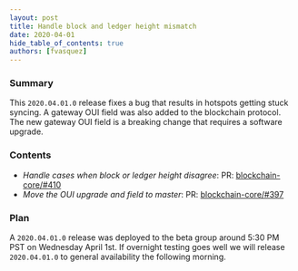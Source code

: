 ```yaml
---
layout: post
title: Handle block and ledger height mismatch
date: 2020-04-01
hide_table_of_contents: true
authors: [fvasquez]
---
```


### Summary

This `2020.04.01.0` release fixes a bug that results in hotspots getting stuck syncing. A gateway
OUI field was also added to the blockchain protocol. The new gateway OUI field is a breaking change
that requires a software upgrade.

<!--truncate-->

### Contents

- _Handle cases when block or ledger height disagree_: PR:
  [blockchain-core/#410](https://github.com/helium/blockchain-core/pull/410)
- _Move the OUI upgrade and field to master_: PR:
  [blockchain-core/#397](https://github.com/helium/blockchain-core/pull/397)

### Plan

A `2020.04.01.0` release was deployed to the beta group around 5:30 PM PST on Wednesday April 1st.
If overnight testing goes well we will release `2020.04.01.0` to general availability the following
morning.

